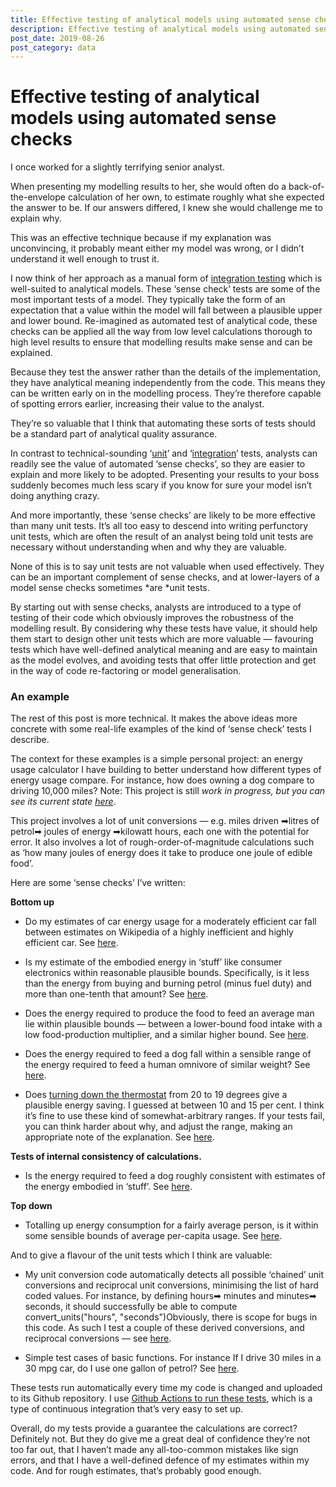 ```yaml
---
title: Effective testing of analytical models using automated sense checks
description: Effective testing of analytical models using automated sense checks
post_date: 2019-08-26
post_category: data
---
```



# Effective testing of analytical models using automated sense checks

I once worked for a slightly terrifying senior analyst.

When presenting my modelling results to her, she would often do a back-of-the-envelope calculation of her own, to estimate roughly what she expected the answer to be. If our answers differed, I knew she would challenge me to explain why.

This was an effective technique because if my explanation was unconvincing, it probably meant either my model was wrong, or I didn’t understand it well enough to trust it.

I now think of her approach as a manual form of [integration testing](https://en.wikipedia.org/wiki/Integration_testing) which is well-suited to analytical models. These ‘sense check’ tests are some of the most important tests of a model. They typically take the form of an expectation that a value within the model will fall between a plausible upper and lower bound. Re-imagined as automated test of analytical code, these checks can be applied all the way from low level calculations thorough to high level results to ensure that modelling results make sense and can be explained.

Because they test the answer rather than the details of the implementation, they have analytical meaning independently from the code. This means they can be written early on in the modelling process. They’re therefore capable of spotting errors earlier, increasing their value to the analyst.

They’re so valuable that I think that automating these sorts of tests should be a standard part of analytical quality assurance.

In contrast to technical-sounding ‘[unit](https://en.wikipedia.org/wiki/Unit_testing)’ and ‘[integration](https://en.wikipedia.org/wiki/Integration_testing)’ tests, analysts can readily see the value of automated ‘sense checks’, so they are easier to explain and more likely to be adopted. Presenting your results to your boss suddenly becomes much less scary if you know for sure your model isn’t doing anything crazy.

And more importantly, these ‘sense checks’ are likely to be more effective than many unit tests. It’s all too easy to descend into writing perfunctory unit tests, which are often the result of an analyst being told unit tests are necessary without understanding when and why they are valuable.

None of this is to say unit tests are not valuable when used effectively. They can be an important complement of sense checks, and at lower-layers of a model sense checks sometimes *are *unit tests.

By starting out with sense checks, analysts are introduced to a type of testing of their code which obviously improves the robustness of the modelling result. By considering why these tests have value, it should help them start to design other unit tests which are more valuable — favouring tests which have well-defined analytical meaning and are easy to maintain as the model evolves, and avoiding tests that offer little protection and get in the way of code re-factoring or model generalisation.

### An example

The rest of this post is more technical. It makes the above ideas more concrete with some real-life examples of the kind of ‘sense check’ tests I describe.

The context for these examples is a simple personal project: an energy usage calculator I have building to better understand how different types of energy usage compare. For instance, how does owning a dog compare to driving 10,000 miles? Note: This project is still *work in progress, but you can see its current state [here](https://observablehq.com/@robinl/energy-usage-calculator-for-everyday-activities)*.

This project involves a lot of unit conversions — e.g. miles driven ➡litres of petrol➡ joules of energy ➡kilowatt hours, each one with the potential for error. It also involves a lot of rough-order-of-magnitude calculations such as ‘how many joules of energy does it take to produce one joule of edible food’.

Here are some ‘sense checks’ I’ve written:

**Bottom up**

* Do my estimates of car energy usage for a moderately efficient car fall between estimates on Wikipedia of a highly inefficient and highly efficient car. See [here](https://github.com/RobinL/energy_usage/blob/242c73299027404a5f16527a8da74446ad254b53/test/driving-test.js#L12).

* Is my estimate of the embodied energy in ‘stuff’ like consumer electronics within reasonable plausible bounds. Specifically, is it less than the energy from buying and burning petrol (minus fuel duty) and more than one-tenth that amount? See [here](https://github.com/RobinL/energy_usage/blob/45ed98b330cf1bd41e45960ef4789ba5b782ae25/test/stuff-test.js#L13).

* Does the energy required to produce the food to feed an average man lie within plausible bounds — between a lower-bound food intake with a low food-production multiplier, and a similar higher bound. See [here](https://github.com/RobinL/energy_usage/blob/9032d19a5889e8eaebf927d6b2db7bc12a5d3c48/test/eating-test.js#L21).

* Does the energy required to feed a dog fall within a sensible range of the energy required to feed a human omnivore of similar weight? See [here](https://github.com/RobinL/energy_usage/blob/9032d19a5889e8eaebf927d6b2db7bc12a5d3c48/test/pets-test.js#L29).

* Does [turning down the thermostat](https://observablehq.com/@robinl/derive-effect-of-changing-thermometer-on-kwh-requirements) from 20 to 19 degrees give a plausible energy saving. I guessed at between 10 and 15 per cent. I think it’s fine to use these kind of somewhat-arbitrary ranges. If your tests fail, you can think harder about why, and adjust the range, making an appropriate note of the explanation. See [here](https://github.com/RobinL/energy_usage/blob/94a2a8505324bb903a41cbd1b492b4e80a756a79/test/heating-test.js#L9).

**Tests of internal consistency of calculations.**

* Is the energy required to feed a dog roughly consistent with estimates of the energy embodied in ‘stuff’. See [here](https://github.com/RobinL/energy_usage/blob/9032d19a5889e8eaebf927d6b2db7bc12a5d3c48/test/pets-test.js#L29).

**Top down**

* Totalling up energy consumption for a fairly average person, is it within some sensible bounds of average per-capita usage. See [here](https://github.com/RobinL/energy_usage/blob/master/test/overall-test.js).

And to give a flavour of the unit tests which I think are valuable:

* My unit conversion code automatically detects all possible ‘chained’ unit conversions and reciprocal unit conversions, minimising the list of hard coded values. For instance, by defining hours➡ minutes and minutes➡ seconds, it should successfully be able to compute convert_units("hours", "seconds")Obviously, there is scope for bugs in this code. As such I test a couple of these derived conversions, and reciprocal conversions — see [here](https://github.com/RobinL/energy_usage/blob/f8c52549040c8e4d84225a5c95aef419cbbc5509/test/constants-test.js#L10).

* Simple test cases of basic functions. For instance If I drive 30 miles in a 30 mpg car, do I use one gallon of petrol? See [here](https://github.com/RobinL/energy_usage/blob/f8c52549040c8e4d84225a5c95aef419cbbc5509/test/driving-test.js#L6).

These tests run automatically every time my code is changed and uploaded to its Github repository. I use [Github Actions to run these tests](https://github.com/RobinL/energy_usage/blob/242c73299027404a5f16527a8da74446ad254b53/.github/workflows/nodejs.yml), which is a type of continuous integration that’s very easy to set up.

Overall, do my tests provide a guarantee the calculations are correct? Definitely not. But they do give me a great deal of confidence they’re not too far out, that I haven’t made any all-too-common mistakes like sign errors, and that I have a well-defined defence of my estimates within my code. And for rough estimates, that’s probably good enough.